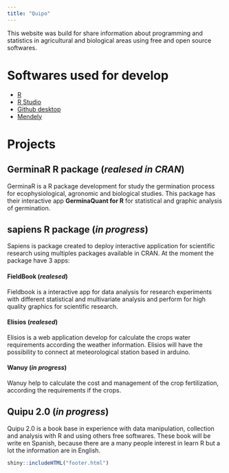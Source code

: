 ```yaml
---
title: "Quipo"
---
```


This website was build for share information about programming and statistics in agricultural and biological areas using free and open source softwares.

# Softwares used for develop

- [R](https://cran.rstudio.com/)
- [R Studio](https://www.rstudio.com/products/rstudio/download/)
- [Github desktop](https://desktop.github.com/)
- [Mendely](https://www.mendeley.com/)

# Projects

## **GerminaR** R package (*realesed in CRAN*)

GerminaR is a R package development for study the germination process for ecophysiological, agronomic and biological studies. This package has their interactive app  **GerminaQuant for R** for statistical and graphic analysis of germination.


## **sapiens** R package (*in progress*)

Sapiens is package created to deploy interactive application for scientific research using multiples packages available in CRAN. At the moment the package have 3 apps: 


#### **FieldBook** (*realesed*) 

Fieldbook is a interactive app for data analysis for research experiments with different statistical and multivariate analysis and perform for high quality graphics for scientific research.

#### **Elisios** (*realesed*)

Elisios is a web application develop for calculate the crops water requirements according the weather information. Elisios will have the possibility to connect at meteorological station based in arduino.

#### **Wanuy** (*in progress*)

Wanuy help to calculate the cost and management of the crop fertilization, according the requirements if the crops.


## **Quipu 2.0** (*in progress*)

Quipu 2.0 is a book base in experience with data manipulation, collection and analysis with R and using others free softwares. These book will be write en Spanish, because there are a many people interest in learn R but a lot the information are in English.


```r
shiny::includeHTML("footer.html")
```
